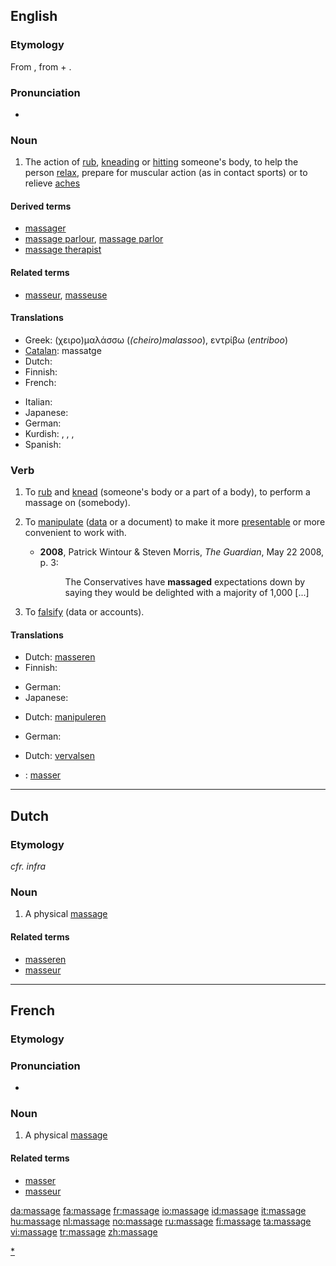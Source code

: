 {{also|Massage}}
==English==

===Etymology===
From {{etyl|fr}} {{term|massage|lang=fr}}, from {{term|masser||to [[mass]](age)}} + {{term|-age}}.

===Pronunciation===
{{wikipedia}}
* {{a|US}} {{IPA|/məˈsɑʒ/}}

===Noun===
{{en-noun}}

# The action of [[rub]], [[knead]]ing or [[hit]]ting someone's body, to help the person [[relax]], prepare for muscular action (as in contact sports) or to relieve [[ache]]s

====Derived terms====
* [[massager]]
* [[massage parlour]], [[massage parlor]]
* [[massage therapist]]

====Related terms====
* [[masseur]], [[masseuse]]

====Translations====
{{trans-top}}
* Greek: (χειρο)μαλάσσω (''(cheiro)malassoo''), εντρίβω (''entriboo'')
* [[Catalan]]: massatge {{m}}
* Dutch: {{t+|nl|massage|f}}
* Finnish: {{t+|fi|hieronta}}
* French: {{t+|fr|massage|m}}
{{trans-mid}}
* Italian: {{t+|it|massaggio|m}}
* Japanese: {{t|ja|マッサージ|tr=''massāji''|sc=Jpan}}
* German: {{t+|de|Massage|f}}
* Kurdish: {{t|ku|gemirandin|f}}, {{t|ku|perixandin|f}}, {{t|ku|mistdan|f}}, {{t|ku|masaj|f}}
* Spanish: {{t-|es|masaje|m}}
{{trans-bottom}}

===Verb===
{{en-verb|massag|ing}}

# {{transitive}} To [[rub]] and [[knead]] (someone's body or a part of a body), to perform a massage on (somebody).
# {{transitive}} To [[manipulate]] ([[data]] or a document) to make it more [[presentable]] or more convenient to work with.
#* '''2008''', Patrick Wintour & Steven Morris, ''The Guardian'', May 22 2008, p. 3:
#*: The Conservatives have '''massaged''' expectations down by saying they would be delighted with a majority of 1,000 [...]
# {{transitive}} To [[falsify]] (data or accounts).

====Translations====
{{trans-top|to perform a massage on somebody}}
* Dutch: [[masseren]]
* Finnish: {{t|fi|hieroa}}
{{trans-mid}}
* German: {{t+|de|massieren}}
* Japanese: {{t|ja|マッサージする|tr=''massāji suru''|sc=Jpan}}
{{trans-bottom}}

{{trans-top|to manipulate data or a document}}
* Dutch: [[manipuleren]]
{{trans-mid}}
* German: {{t+|de|schönen}}
{{trans-bottom}}

{{trans-top|to falsify data or accounts}}
* Dutch: [[vervalsen]]
{{trans-mid}}
{{trans-bottom}}

{{checktrans-top}}
* {{ttbc|French}}: [[masser]]
{{checktrans-bottom}}

[[Category:Massage|*]]

----

==Dutch==

===Etymology===
{{etyl|fr}} ''cfr. infra''

===Noun===
{{nl-noun|massages|massagetje}}

# A physical [[#English|massage]]

====Related terms====
* [[masseren]]
* [[masseur]] {{m}}

----

==French==

===Etymology===
{{suffix|masser|age|lang=fr}}

===Pronunciation===
* {{IPA|/masaʒ/|lang=fr}}

===Noun===
{{fr-noun|m}}

# A physical [[#English|massage]]

====Related terms====
* [[masser]]
* [[masseur]] {{m}}

[[da:massage]]
[[fa:massage]]
[[fr:massage]]
[[io:massage]]
[[id:massage]]
[[it:massage]]
[[hu:massage]]
[[nl:massage]]
[[no:massage]]
[[ru:massage]]
[[fi:massage]]
[[ta:massage]]
[[vi:massage]]
[[tr:massage]]
[[zh:massage]]